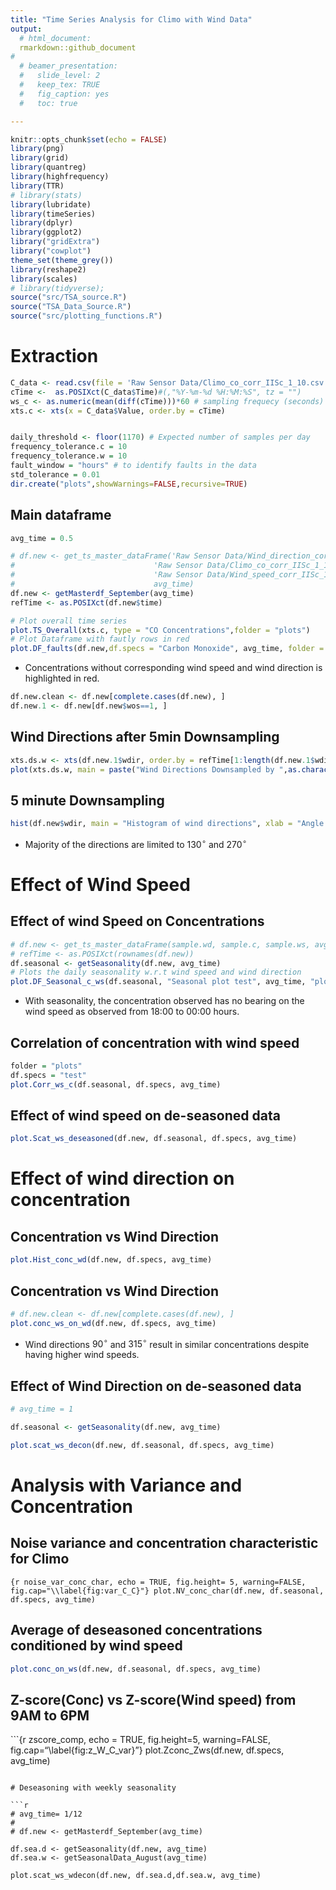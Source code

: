 ```yaml
---
title: "Time Series Analysis for Climo with Wind Data"
output: 
  # html_document:
  rmarkdown::github_document
#
  # beamer_presentation:
  #   slide_level: 2
  #   keep_tex: TRUE
  #   fig_caption: yes
  #   toc: true

---
```


```r
knitr::opts_chunk$set(echo = FALSE)
library(png)
library(grid)
library(quantreg)
library(highfrequency)
library(TTR)
# library(stats)
library(lubridate)
library(timeSeries)
library(dplyr)
library(ggplot2)
library("gridExtra")
library("cowplot")
theme_set(theme_grey())
library(reshape2)
library(scales)
# library(tidyverse);
source("src/TSA_source.R")
source("TSA_Data_Source.R")
source("src/plotting_functions.R")
```


# Extraction

```r

C_data <- read.csv(file = 'Raw Sensor Data/Climo_co_corr_IISc_1_10.csv', header = TRUE, sep = ";")
cTime <-  as.POSIXct(C_data$Time)#(,"%Y-%m-%d %H:%M:%S", tz = "")
ws_c <- as.numeric(mean(diff(cTime)))*60 # sampling frequecy (seconds)
xts.c <- xts(x = C_data$Value, order.by = cTime)


daily_threshold <- floor(1170) # Expected number of samples per day
frequency_tolerance.c = 10
frequency_tolerance.w = 10
fault_window = "hours" # to identify faults in the data
std_tolerance = 0.01
dir.create("plots",showWarnings=FALSE,recursive=TRUE)

```



## Main dataframe

```r

avg_time = 0.5

# df.new <- get_ts_master_dataFrame('Raw Sensor Data/Wind_direction_corr_IISc_1_20.csv', 
#                               'Raw Sensor Data/Climo_co_corr_IISc_1_10.csv', 
#                               'Raw Sensor Data/Wind_speed_corr_IISc_1_20.csv', 
#                               avg_time)
df.new <- getMasterdf_September(avg_time)
refTime <- as.POSIXct(df.new$time)

# Plot overall time series
plot.TS_Overall(xts.c, type = "CO Concentrations",folder = "plots")
# Plot Dataframe with fautly rows in red
plot.DF_faults(df.new,df.specs = "Carbon Monoxide", avg_time, folder = "plots")


```

- Concentrations without corresponding wind speed and wind direction is highlighted in red.

```r
df.new.clean <- df.new[complete.cases(df.new), ]
df.new.1 <- df.new[df.new$wos==1, ] 
```

## Wind Directions after 5min Downsampling

```r
xts.ds.w <- xts(df.new.1$wdir, order.by = refTime[1:length(df.new.1$wdir)])
plot(xts.ds.w, main = paste("Wind Directions Downsampled by ",as.character(avg_time*60),"min",sep=""))
```

## 5 minute Downsampling
```r
hist(df.new$wdir, main = "Histogram of wind directions", xlab = "Angle w.r.t to North")

```

- Majority of the directions are limited to $130^{\circ}$ and $270^{\circ}$

# Effect of Wind Speed

## Effect of wind Speed on Concentrations

```r

# df.new <- get_ts_master_dataFrame(sample.wd, sample.c, sample.ws, avg_time)
# refTime <- as.POSIXct(rownames(df.new))
df.seasonal <- getSeasonality(df.new, avg_time)
# Plots the daily seasonality w.r.t wind speed and wind direction
plot.DF_Seasonal_c_ws(df.seasonal, "Seasonal plot test", avg_time, "plots")

```

- With seasonality, the concentration observed has no bearing on the wind speed as observed from 18:00 to 00:00 hours.


## Correlation of concentration with wind speed
```r
folder = "plots"
df.specs = "test"
plot.Corr_ws_c(df.seasonal, df.specs, avg_time)
```

## Effect of wind speed on de-seasoned data

```r
plot.Scat_ws_deseasoned(df.new, df.seasonal, df.specs, avg_time)

```

# Effect of wind direction on concentration

## Concentration vs Wind Direction

```r
plot.Hist_conc_wd(df.new, df.specs, avg_time)
```


## Concentration vs Wind Direction

```r
# df.new.clean <- df.new[complete.cases(df.new), ]
plot.conc_ws_on_wd(df.new, df.specs, avg_time)
```

- Wind directions $90^{\circ}$ and $315^{\circ}$ result in similar concentrations despite having higher wind speeds.

## Effect of Wind Direction on de-seasoned data

```r
# avg_time = 1

df.seasonal <- getSeasonality(df.new, avg_time)

plot.scat_ws_decon(df.new, df.seasonal, df.specs, avg_time)

```

# Analysis with Variance and Concentration

## Noise variance and concentration characteristic for Climo

```{r noise_var_conc_char, echo = TRUE, fig.height= 5, warning=FALSE, fig.cap="\\label{fig:var_C_C}"}
plot.NV_conc_char(df.new, df.seasonal, df.specs, avg_time)
```


## Average of deseasoned concentrations conditioned by wind speed

```r
plot.conc_on_ws(df.new, df.seasonal, df.specs, avg_time)
```


## Z-score(Conc) vs Z-score(Wind speed) from 9AM to 6PM

```{r zscore_comp, echo = TRUE, fig.height=5, warning=FALSE, fig.cap="\\label{fig:z_W_C_var}"}
plot.Zconc_Zws(df.new, df.specs, avg_time)

```

# Deseasoning with weekly seasonality 

```r
# avg_time= 1/12
# 
# df.new <- getMasterdf_September(avg_time)

df.sea.d <- getSeasonality(df.new, avg_time)
df.sea.w <- getSeasonalData_August(avg_time)

plot.scat_ws_wdecon(df.new, df.sea.d,df.sea.w, avg_time)
```

